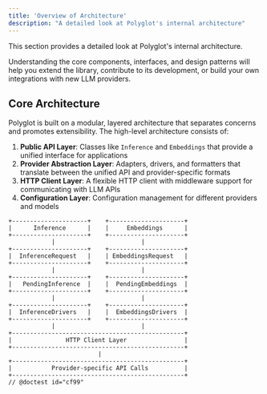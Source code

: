 ```yaml
---
title: 'Overview of Architecture'
description: "A detailed look at Polyglot's internal architecture"
---
```


This section provides a detailed look at Polyglot's internal architecture.

Understanding the core components, interfaces, and design patterns will help
you extend the library, contribute to its development, or build your own
integrations with new LLM providers.


## Core Architecture

Polyglot is built on a modular, layered architecture that separates concerns
and promotes extensibility. The high-level architecture consists of:

1. **Public API Layer**: Classes like `Inference` and `Embeddings` that provide a unified interface for applications
2. **Provider Abstraction Layer**: Adapters, drivers, and formatters that translate between the unified API and provider-specific formats
3. **HTTP Client Layer**: A flexible HTTP client with middleware support for communicating with LLM APIs
4. **Configuration Layer**: Configuration management for different providers and models


```text
+---------------------+    +---------------------+
|      Inference      |    |     Embeddings      |
+---------------------+    +---------------------+
            |                        |
+---------------------+    +---------------------+
|  InferenceRequest   |    | EmbeddingsRequest   |
+---------------------+    +---------------------+
            |                        |
+---------------------+    +---------------------+
|   PendingInference  |    |  PendingEmbeddings  |
+---------------------+    +---------------------+
            |                        |
+---------------------+    +---------------------+
|  InferenceDrivers   |    |  EmbeddingsDrivers  |
+---------------------+    +---------------------+
            |                        |
+------------------------------------------------+
|               HTTP Client Layer                |
+------------------------------------------------+
                         |
+------------------------------------------------+
|           Provider-specific API Calls          |
+------------------------------------------------+
// @doctest id="cf99"
```
